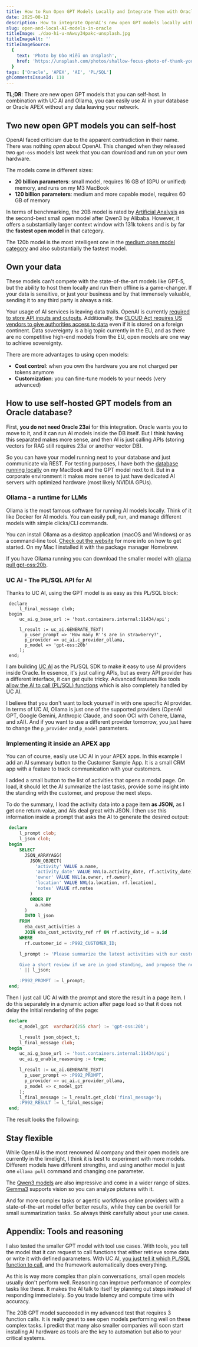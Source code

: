 ```yaml
---
title: How to Run Open GPT Models Locally and Integrate Them with Oracle APEX
date: 2025-08-12
description: How to integrate OpenAI's new open GPT models locally with Ollama and UC AI into an Oracle APEX app.
slug: open-and-local-AI-models-in-oracle
titleImage: ./dao-hi-u-mAwuy34pakc-unsplash.jpg
titleImageAlt: ''
titleImageSource:
  {
    text: 'Photo by Đào Hiếu on Unsplash',
    href: 'https://unsplash.com/photos/shallow-focus-photo-of-thank-you-for-shopping-signage-qvWnGmoTbik',
  }
tags: ['Oracle', 'APEX', 'AI', 'PL/SQL']
ghCommentsIssueId: 110
---
```


**TL;DR**: There are new open GPT models that you can self-host. In combination with UC AI and Ollama, you can easily use AI in your database or Oracle APEX without any data leaving your network.

## Two new open GPT models you can self-host

OpenAI faced criticism due to the apparent contradiction in their name. There was nothing _open_ about OpenAI. This changed when they released two `gpt-oss` models last week that you can download and run on your own hardware.

The models come in different sizes:

- **20 billion parameters**: small model, requires 16 GB of (GPU or unified) memory, and runs on my M3 MacBook
- **120 billion parameters**: medium and more capable model, requires 60 GB of memory

In terms of benchmarking, the 20B model is rated by [Artificial Analysis](https://artificialanalysis.ai/models/open-source/small) as the second-best small open model after Qwen3 by Alibaba. However, it offers a substantially larger context window with 131k tokens and is by far the **fastest open model** in that category.

The 120b model is the most intelligent one in the [medium open model category](https://artificialanalysis.ai/models/open-source/medium) and also substantially the fastest model.

## Own your data

These models can't compete with the state-of-the-art models like GPT-5, but the ability to host them locally and run them offline is a game-changer. If your data is sensitive, or just your business and by that immensely valuable, sending it to any third party is always a risk.

Your usage of AI services is leaving data trails. OpenAI is currently [required to store API inputs and outputs](https://openai.com/index/response-to-nyt-data-demands/). Additionally, the [CLOUD Act requires US vendors to give authorities access to data](https://wire.com/en/blog/cloud-act-eu-data-sovereignty) even if it is stored on a foreign continent. Data sovereignty is a big topic currently in the EU, and as there are no competitive high-end models from the EU, open models are one way to achieve sovereignty.

There are more advantages to using open models:

- **Cost control**: when you own the hardware you are not charged per tokens anymore
- **Customization**: you can fine-tune models to your needs (very advanced)

## How to use self-hosted GPT models from an Oracle database?

First, **you do not need Oracle 23ai** for this integration. Oracle wants you to move to it, and it can run AI models inside the DB itself. But I think having this separated makes more sense, and then AI is just calling APIs (storing vectors for RAG still requires 23ai or another vector DB).

So you can have your model running next to your database and just communicate via REST. For testing purposes, I have both the [database running locally](https://hartenfeller.dev/blog/you-should-have-local-apex) on my MacBook and the GPT model next to it. But in a corporate environment it makes more sense to just have dedicated AI servers with optimized hardware (most likely NVIDIA GPUs).

### Ollama - a runtime for LLMs

Ollama is the most famous software for running AI models locally. Think of it like Docker for AI models. You can easily pull, run, and manage different models with simple clicks/CLI commands.

You can install Ollama as a desktop application (macOS and Windows) or as a command-line tool. [Check out the website](https://ollama.com/download) for more info on how to get started. On my Mac I installed it with the package manager Homebrew.

If you have Ollama running you can download the smaller model with [ollama pull gpt-oss:20b](https://ollama.com/library/gpt-oss:20b).

### UC AI - The PL/SQL API for AI

Thanks to UC AI, using the GPT model is as easy as this PL/SQL block:

```
 declare
     l_final_message clob;
 begin
     uc_ai.g_base_url := 'host.containers.internal:11434/api';

     l_result := uc_ai.GENERATE_TEXT(
       p_user_prompt => 'How many R''s are in strawberry?',
       p_provider => uc_ai.c_provider_ollama,
       p_model => 'gpt-oss:20b'
     );
 end;
```

I am building [UC AI](https://www.united-codes.com/products/uc-ai/docs/) as the PL/SQL SDK to make it easy to use AI providers inside Oracle. In essence, it's just calling APIs, but as every API provider has a different interface, it can get quite tricky. Advanced features like tools [allow the AI to call (PL/SQL) functions](https://youtu.be/0Pzi994RRtM) which is also completely handled by UC AI.

I believe that you don't want to lock yourself in with one specific AI provider. In terms of UC AI, Ollama is just one of the supported providers (OpenAI GPT, Google Gemini, Anthropic Claude, and soon OCI with Cohere, Llama, and xAI). And if you want to use a different provider tomorrow, you just have to change the `p_provider` and `p_model` parameters.

### Implementing it inside an APEX app

You can of course, easily use UC AI in your APEX apps. In this example I add an AI summary button to the Customer Sample App. It is a small CRM app with a feature to track communication with your customers.

<BlogImg filename="open-local-ai-activities.png" alt="" />

I added a small button to the list of activities that opens a modal page. On load, it should let the AI summarize the last tasks, provide some insight into the standing with the customer, and propose the next steps.

To do the summary, I load the activity data into a page item **as JSON,** as I get one return value, and AIs deal great with JSON. I then use this information inside a prompt that asks the AI to generate the desired output:

```sql
 declare
     l_prompt clob;
     l_json clob;
 begin
     SELECT
       JSON_ARRAYAGG(
         JSON_OBJECT(
           'activity' VALUE a.name,
           'activity_date' VALUE NVL(a.activity_date, rf.activity_date),
           'owner' VALUE NVL(a.owner, rf.owner),
           'location' VALUE NVL(a.location, rf.location),
           'notes' VALUE rf.notes
         )
         ORDER BY
           a.name
       )
       INTO l_json
     FROM
       eba_cust_activities a
       JOIN eba_cust_activity_ref rf ON rf.activity_id = a.id
     WHERE
       rf.customer_id = :P992_CUSTOMER_ID;

     l_prompt := 'Please summarize the latest activities with our customer "' || :P992_CUSTOMER_NAME || '" in two sentences.

     Give a short review if we are in good standing, and propose the next steps in two sentences.
     ' || l_json;

     :P992_PROMPT := l_prompt;
 end;
```

Then I just call UC AI with the prompt and store the result in a page item. I do this separately in a dynamic action after page load so that it does not delay the initial rendering of the page:

```sql
 declare
     c_model_gpt  varchar2(255 char) := 'gpt-oss:20b';

     l_result json_object_t;
     l_final_message clob;
 begin
     uc_ai.g_base_url := 'host.containers.internal:11434/api';
     uc_ai.g_enable_reasoning := true;

     l_result := uc_ai.GENERATE_TEXT(
       p_user_prompt => :P992_PROMPT,
       p_provider => uc_ai.c_provider_ollama,
       p_model => c_model_gpt
     );
     l_final_message := l_result.get_clob('final_message');
     :P992_RESULT := l_final_message;
 end;
```

The result looks the following:

<BlogImg
  filename="open-local-ai-result.png"
  alt="Modal dialog showing the prompt and the result. The AI did a good job summarizing the activities and proposing next steps."
/>

## Stay flexible

While OpenAI is the most renowned AI company and their open models are currently in the limelight, I think it is best to experiment with more models. Different models have different strengths, and using another model is just one `ollama pull` command and changing one parameter.

The [Qwen3 models](https://ollama.com/library/qwen3) are also impressive and come in a wider range of sizes. [Gemma3](https://ollama.com/library/gemma3) supports vision so you can analyze pictures with it.

And for more complex tasks or agentic workflows online providers with a state-of-the-art model offer better results, while they can be overkill for small summarization tasks. So always think carefully about your use cases.

## Appendix: Tools and reasoning

I also tested the smaller GPT model with tool use cases. With tools, you tell the model that it can request to call functions that either retrieve some data or write it with defined parameters. With UC AI, [you just tell it which PL/SQL function to call,](https://www.united-codes.com/products/uc-ai/docs/guides/tools/) and the framework automatically does everything.

As this is way more complex than plain conversations, small open models usually don't perform well. Reasoning can improve performance of complex tasks like these. It makes the AI talk to itself by planning out steps instead of responding immediately. So you trade latency and compute time with accuracy.

The 20B GPT model succeeded in my advanced test that requires 3 function calls. It is really great to see open models performing well on these complex tasks. I predict that many also smaller companies will soon start installing AI hardware as tools are the key to automation but also to your critical systems.
